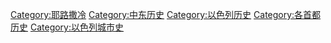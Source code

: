 [[Category:耶路撒冷|Category:耶路撒冷]]
[[Category:中东历史|Category:中东历史]]
[[Category:以色列历史|Category:以色列历史]]
[[Category:各首都历史|Category:各首都历史]]
[[Category:以色列城市史|Category:以色列城市史]]